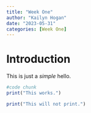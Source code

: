 ```yaml
---
title: "Week One"
author: "Kailyn Hogan"
date: "2023-05-31"
categories: [Week One]
---
```


# Introduction

This is just a *simple* hello.

```r
#code chunk
print("This works.")
```

```r
print("This will not print.")
```
